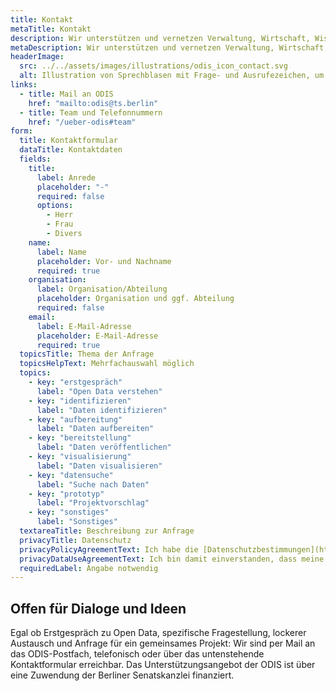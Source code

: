 ```yaml
---
title: Kontakt
metaTitle: Kontakt
description: Wir unterstützen und vernetzen Verwaltung, Wirtschaft, Wissenschaft und Stadtgesellschaft zum Thema Open Data und beteiligen uns am Austausch. Hier kann mit uns Kontakt aufgenommen werden.
metaDescription: Wir unterstützen und vernetzen Verwaltung, Wirtschaft, Wissenschaft und Stadtgesellschaft zum Thema Open Data und beteiligen uns am Austausch. Hier kann mit uns Kontakt aufgenommen werden.
headerImage:
  src: ../../assets/images/illustrations/odis_icon_contact.svg
  alt: Illustration von Sprechblasen mit Frage- und Ausrufezeichen, um Kontakt zu symbolisieren.
links:
  - title: Mail an ODIS
    href: "mailto:odis@ts.berlin"
  - title: Team und Telefonnummern
    href: "/ueber-odis#team"
form:
  title: Kontaktformular
  dataTitle: Kontaktdaten
  fields:
    title:
      label: Anrede
      placeholder: "-"
      required: false
      options:
        - Herr
        - Frau
        - Divers
    name:
      label: Name
      placeholder: Vor- und Nachname
      required: true
    organisation:
      label: Organisation/Abteilung
      placeholder: Organisation und ggf. Abteilung
      required: false
    email:
      label: E-Mail-Adresse
      placeholder: E-Mail-Adresse
      required: true
  topicsTitle: Thema der Anfrage
  topicsHelpText: Mehrfachauswahl möglich
  topics:
    - key: "erstgespräch"
      label: "Open Data verstehen"
    - key: "identifizieren"
      label: "Daten identifizieren"
    - key: "aufbereitung"
      label: "Daten aufbereiten"
    - key: "bereitstellung"
      label: "Daten veröffentlichen"
    - key: "visualisierung"
      label: "Daten visualisieren"
    - key: "datensuche"
      label: "Suche nach Daten"
    - key: "prototyp"
      label: "Projektvorschlag"
    - key: "sonstiges"
      label: "Sonstiges"
  textareaTitle: Beschreibung zur Anfrage
  privacyTitle: Datenschutz
  privacyPolicyAgreementText: Ich habe die [Datenschutzbestimmungen](https://www.technologiestiftung-berlin.de/datenschutz) gelesen und erkenne diese ausdrücklich an.*
  privacyDataUseAgreementText: Ich bin damit einverstanden, dass meine angegebenen Daten zum Zweck der Kontaktaufnahme und Vorbereitung zum Gespräch gespeichert werden dürfen.
  requiredLabel: Angabe notwendig
---
```


## Offen für Dialoge und Ideen

Egal ob Erstgespräch zu Open Data, spezifische Fragestellung, lockerer Austausch und Anfrage für ein gemeinsames Projekt: Wir sind per Mail an das ODIS-Postfach, telefonisch oder über das untenstehende Kontaktformular erreichbar. Das Unterstützungsangebot der ODIS ist über eine Zuwendung der Berliner Senatskanzlei finanziert.
